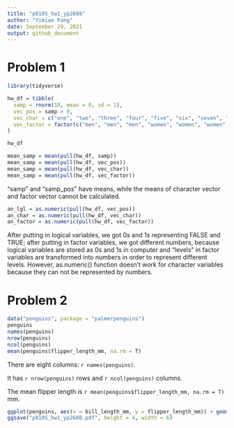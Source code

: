 ```yaml
---
title: "p8105_hw1_yp2608"
author: "Yimiao Pang"
date: September 29, 2021
output: github_document
---
```


# Problem 1

```r
library(tidyverse)

hw_df = tibble(
  samp = rnorm(10, mean = 0, sd = 1), 
  vec_pos = samp > 0, 
  vec_char = c("one", "two", "three", "four", "five", "six", "seven", "eight", "nine", "ten"), 
  vec_factor = factor(c("men", "men", "men", "women", "women", "women", "alien", "alien", "alien", "alien"))
)

hw_df

mean_samp = mean(pull(hw_df, samp))
mean_samp = mean(pull(hw_df, vec_pos))
mean_samp = mean(pull(hw_df, vec_char))
mean_samp = mean(pull(hw_df, vec_factor))
```

"samp" and "samp_pos" have means, while the means of character vector and factor vector cannot be calculated.

```r
an_lgl = as.numeric(pull(hw_df, vec_pos))
an_char = as.numeric(pull(hw_df, vec_char))
an_factor = as.numeric(pull(hw_df, vec_factor))
```

After putting in logical variables, we got 0s and 1s representing FALSE and TRUE; after putting in factor variables, we got different numbers, because logical variables are stored as 0s and 1s in computer and "levels" in factor variables are transformed into numbers in order to represent different levels. However, as.numeric() function doesn't work for character variables because they can not be represented by numbers.


# Problem 2

```r
data("penguins", package = "palmerpenguins")
penguins
names(penguins)
nrow(penguins)
ncol(penguins)
mean(penguins$flipper_length_mm, na.rm = T)
```

There are eight columns: `r names(penguins)`.

It has `r nrow(penguins)` rows and `r ncol(penguins)` columns.

The mean flipper length is `r mean(penguins$flipper_length_mm, na.rm = T)` mm.

```r
ggplot(penguins, aes(x = bill_length_mm, y = flipper_length_mm)) + geom_point(aes(color = species))
ggsave("p8105_hw1_yp2608.pdf", height = 4, width = 6)
```


